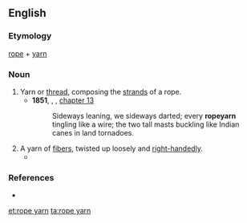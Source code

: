 ==English==

===Etymology===
[[rope]] + [[yarn]]

===Noun===
{{en-noun|s}}

# Yarn or [[thread]], composing the [[strand]]s of a rope.
#*'''1851''', {{w|Herman Melville}}, ''{{w|Moby-Dick}}'', [[s:Moby-Dick/Chapter 13|chapter 13]]
#*:Sideways leaning, we sideways darted; every '''ropeyarn''' tingling like a wire; the two tall masts buckling like Indian canes in land tornadoes.
# A yarn of [[fiber]]s, twisted up loosely and [[right-handed]]ly.
#*{{quote-book|year=1913|author={{w|Joseph C. Lincoln}}|chapter=8
|title=[http://openlibrary.org/works/OL5535161W Mr. Pratt's Patients]
|passage=That concertina was a wonder in its way. The handles that was on it first was wore out long ago, and he'd made new ones of braided '''rope yarn'''. And the bellows was patched in more places than a cranberry picker's overalls.}}

===References===
* {{R:Webster NCD 1967}}

[[et:rope yarn]]
[[ta:rope yarn]]